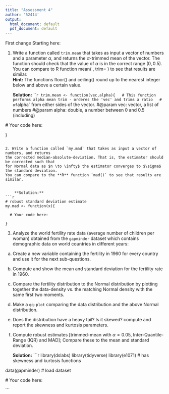 ---
title: "Assessment 4"
author: '52414'
output:
  html_document: default
  pdf_document: default
---


First change 
Starting here: 

1. Write a function called `trim.mean` that takes as input a vector of numbers and a parameter $\alpha$, and returns the $\alpha$-trimmed mean of the vector. 
The function should check that the value of $\alpha$ is in the correct range $(0, 0.5)$.  
You can compare to R function mean( , trim= ) to see that results are similar.  
**Hint:** The functions floor() and ceiling() round up to the nearest integer below and above a certain value.   

    **Solution:**
```{r}
trim.mean <- function(vec,alpha){
  # This function performs alpha mean trim - orderes the 'vec' and trims a ratio
  # of `alpha` from either sides of the vector.
  #@param vec: vector, a list of numbers 
  #@param alpha: double, a number between 0 and 0.5 (including)
  
  # Your code here:
  
}

```

2. Write a function called `my.mad` that takes as input a vector of numbers, and returns 
the corrected median-absolute-deviation. That is, the estimator should be corrected such that 
for Normal data as $n \to \infty$ the estimator converges to $\sigma$ the standard deviation. 
You can compare to the **R** function `mad()` to see that results are similar.  


    **Solution:**
```{r}
# robust standard deviation estimate
my.mad <- function(x){

  # Your code here:
  
}
```
  

3. Analyze the world fertility rate data (average number of children per woman) obtained from the `gapminder` dataset which contains demographic data on world countries in different years:
a. Create a new variable containing the fertility in $1960$ for every country and use it for the next sub-questions.
b. Compute and show the mean and standard deviation for the fertility rate in $1960$.   
c. Compare the fertility distribution to the Normal distribution by plotting together the data-density vs. the matching Normal density with the same first two moments. 
d. Make a `qq-plot` comparing the data distribution and the above Normal distribution.    
e. Does the distribution have a heavy tail? Is it skewed? compute and report the skewness and kurtosis parameters. 
f. Compute robust estimates [trimmed-mean with $\alpha=0.05$, Inter-Quantile-Range (IQR) and MAD]; Compare these to the mean and standard deviation.

    **Solution:**
```{r}
library(dslabs)
library(tidyverse)
library(e1071) # has skewness and kurtosis functions 

data(gapminder) # load dataset

  # Your code here:

```
